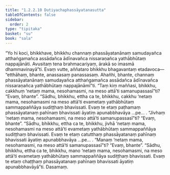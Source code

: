 ```yaml
---
title: "1.2.2.10 Dutiyachaphassāyatanasutta"
tableOfContents: false
sidebar:
  order: 2
type: "tipitaka"
basket: "su"
book: "sala"
---
```



<DynamicBreadcrumb />

<Division number="72" book="sala">

<Paragraph number="249" book="sala">
“Yo hi koci, bhikkhave, bhikkhu channaṃ phassāyatanānaṃ samudayañca atthaṅgamañca assādañca ādīnavañca nissaraṇañca yathābhūtaṃ nappajānāti. Avusitaṃ tena brahmacariyaṃ, ārakā so imasmā dhammavinayā”ti.
</Paragraph>

<Paragraph number="250" book="sala">
Evaṃ vutte, aññataro bhikkhu bhagavantaṃ etadavoca—  “etthāhaṃ, bhante, anassasaṃ panassasaṃ. Ahañhi, bhante, channaṃ phassāyatanānaṃ samudayañca atthaṅgamañca assādañca ādīnavañca nissaraṇañca yathābhūtaṃ nappajānāmī”ti.
</Paragraph>

<Paragraph number="251" book="sala">
“Taṃ kiṃ maññasi, bhikkhu, cakkhuṃ ‘netaṃ mama, nesohamasmi, na meso attā’ti samanupassasī”ti?
</Paragraph>

<Paragraph number="252" book="sala">
“Evaṃ, bhante”.
</Paragraph>

<Paragraph number="253" book="sala">
“Sādhu, bhikkhu, ettha ca te, bhikkhu, cakkhu ‘netaṃ mama, nesohamasmi na meso attā’ti evametaṃ yathābhūtaṃ sammappaññāya sudiṭṭhaṃ bhavissati. Evaṃ te etaṃ paṭhamaṃ phassāyatanaṃ pahīnaṃ bhavissati āyatiṃ apunabbhavāya …pe… .
</Paragraph>

<Paragraph number="254" book="sala">
“Jivhaṃ ‘netaṃ mama, nesohamasmi, na meso attā’ti samanupassasī”ti?
</Paragraph>

<Paragraph number="255" book="sala">
“Evaṃ, bhante”.
</Paragraph>

<Paragraph number="256" book="sala">
“Sādhu, bhikkhu, ettha ca te, bhikkhu, jivhā ‘netaṃ mama, nesohamasmi na meso attā’ti evametaṃ yathābhūtaṃ sammappaññāya sudiṭṭhaṃ bhavissati. Evaṃ te etaṃ catutthaṃ phassāyatanaṃ pahīnaṃ bhavissati āyatiṃ apunabbhavāya …pe… .
</Paragraph>

<Paragraph number="257" book="sala">
“Manaṃ ‘netaṃ mama, nesohamasmi, na meso attā’ti samanupassasī”ti?
</Paragraph>

<Paragraph number="258" book="sala">
“Evaṃ, bhante”.
</Paragraph>

<Paragraph number="259" book="sala">
“Sādhu, bhikkhu, ettha ca te, bhikkhu, mano ‘netaṃ mama, nesohamasmi, na meso attā’ti evametaṃ yathābhūtaṃ sammappaññāya sudiṭṭhaṃ bhavissati. Evaṃ te etaṃ chaṭṭhaṃ phassāyatanaṃ pahīnaṃ bhavissati āyatiṃ apunabbhavāyā”ti.

</Paragraph>
</Division>

<Paragraph number="260" type="center" book="sala">
Dasamaṃ.
</Paragraph>